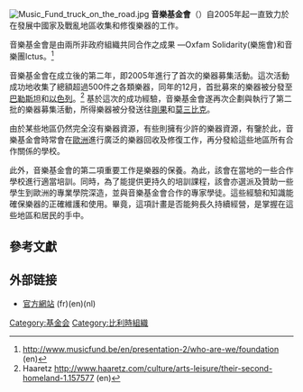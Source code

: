 {{expand|time=2010-11-20T09:43:04+00:00}}
[[File:Music_Fund_truck_on_the_road.jpg|thumb]]
'''音樂基金會'''（{{lang-en|Music Fund}}）自2005年起一直致力於在發展中國家及戰亂地區收集和修復樂器的工作。

音樂基金會是由兩所非政府組織共同合作之成果 —Oxfam Solidarity(樂施會)和音樂團Ictus。<ref>http://www.musicfund.be/en/presentation-2/who-are-we/foundation {{Wayback|url=http://www.musicfund.be/en/presentation-2/who-are-we/foundation |date=20090912215848 }} (en)</ref>

音樂基金會在成立後的第二年，即2005年進行了首次的樂器募集活動。這次活動成功地收集了總額超過500件之各類樂器，同年的12月，首批募來的樂器被分發至[[巴勒斯坦|巴勒斯坦]]和[[以色列|以色列]]。<ref>Haaretz http://www.haaretz.com/culture/arts-leisure/their-second-homeland-1.157577 {{Wayback|url=http://www.haaretz.com/culture/arts-leisure/their-second-homeland-1.157577 |date=20150924054929 }} (en)</ref> 基於這次的成功經驗，音樂基金會遂再次企劃與執行了第二批的樂器募集活動，所得樂器被分發送往[[剛果|剛果]]和[[莫三比克|莫三比克]]。

由於某些地區仍然完全沒有樂器資源，有些則擁有少許的樂器資源，有鑒於此，音樂基金會時常會在[[歐洲|歐洲]]進行廣泛的樂器回收及修復工作，再分發給這些地區所有合作關係的學校。

此外，音樂基金會的第二項重要工作是樂器的保養。為此，該會在當地的一些合作學校進行適當培訓。同時，為了能提供更持久的培訓課程，該會亦選派及贊助一些學生到歐洲的專業學院深造，並與音樂基金會合作的專家學徒。這些經驗和知識能確保樂器的正確維護和使用。畢竟，這項計畫是否能夠長久持續經營，是掌握在這些地區和居民的手中。

== 參考文獻 ==
{{reflist|2}}

== 外部链接 ==
* [http://www.musicfund.be/ 官方網站] {{Wayback|url=http://www.musicfund.be/ |date=20120821145837 }}(fr)(en)(nl)



[[Category:基金会|Category:基金会]]
[[Category:比利時組織|Category:比利時組織]]
